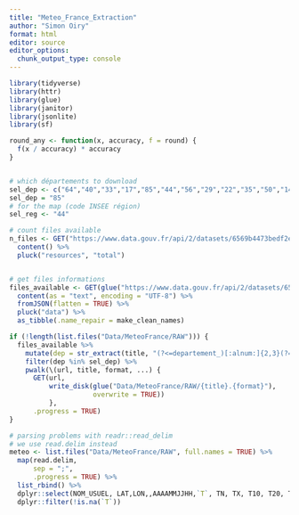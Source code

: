 ```yaml
---
title: "Meteo_France_Extraction"
author: "Simon Oiry"
format: html
editor: source
editor_options: 
  chunk_output_type: console
---
```



```r
library(tidyverse)
library(httr)
library(glue)
library(janitor)
library(jsonlite)
library(sf)

round_any <- function(x, accuracy, f = round) {
  f(x / accuracy) * accuracy
}


# which départements to download
sel_dep <- c("64","40","33","17","85","44","56","29","22","35","50","14","27","76","80","62","59")
sel_dep = "85"
# for the map (code INSEE région)
sel_reg <- "44"

# count files available
n_files <- GET("https://www.data.gouv.fr/api/2/datasets/6569b4473bedf2e7abad3b72/")  %>% 
  content() %>% 
  pluck("resources", "total")


# get files informations
files_available <- GET(glue("https://www.data.gouv.fr/api/2/datasets/6569b4473bedf2e7abad3b72/resources/?page=1&page_size={n_files}&type=main")) %>% 
  content(as = "text", encoding = "UTF-8") %>% 
  fromJSON(flatten = TRUE) %>% 
  pluck("data") %>% 
  as_tibble(.name_repair = make_clean_names)

```


```r

if (!length(list.files("Data/MeteoFrance/RAW"))) {
  files_available %>% 
    mutate(dep = str_extract(title, "(?<=departement_)[:alnum:]{2,3}(?=_)")) %>% 
    filter(dep %in% sel_dep) %>% 
    pwalk(\(url, title, format, ...) {
      GET(url,
          write_disk(glue("Data/MeteoFrance/RAW/{title}.{format}"),
                     overwrite = TRUE))
          },
      .progress = TRUE)
}

# parsing problems with readr::read_delim
# we use read.delim instead
meteo <- list.files("Data/MeteoFrance/RAW", full.names = TRUE) %>% 
  map(read.delim,
      sep = ";",
      .progress = TRUE) %>%
  list_rbind() %>% 
  dplyr::select(NOM_USUEL, LAT,LON,,AAAAMMJJHH,`T`, TN, TX, T10, T20, T50,T100) %>% 
  dplyr::filter(!is.na(`T`))

```

